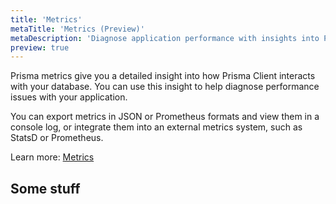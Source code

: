 ```yaml
---
title: 'Metrics'
metaTitle: 'Metrics (Preview)'
metaDescription: 'Diagnose application performance with insights into Prisma Client database activity.'
preview: true
---
```


<TopBlock>

Prisma metrics give you a detailed insight into how Prisma Client interacts with your database. You can use this insight to help diagnose performance issues with your application.

You can export metrics in JSON or Prometheus formats and view them in a console log, or integrate them into an external metrics system, such as StatsD or Prometheus.

Learn more: [Metrics](/guides/performance-and-optimization/metrics)

</TopBlock>

## Some stuff
